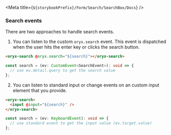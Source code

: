 
<Meta title={`${storybookPrefix}/Form/Search/SearchBox/Docs`} />

### Search events

There are two approaches to handle search events.

1. You can listen to the custom `oryx.search` event. This event is dispatched when the user hits the enter key or clicks the search button.

```html
<oryx-search @oryx.search="${search}"></oryx-search>
```

```ts
const search = (ev: CustomEvent<SearchEvent>): void => {
  // use ev.detail.query to get the search value
};
```

2. You can listen to standard input or change events on an custom input element that you provide.

```html
<oryx-search>
  <input @input="${search}" />
</oryx-search>
```

```ts
const search = (ev: KeyboardEvent): void => {
  // use standard event to get the input value (ev.target.value)
};
```
